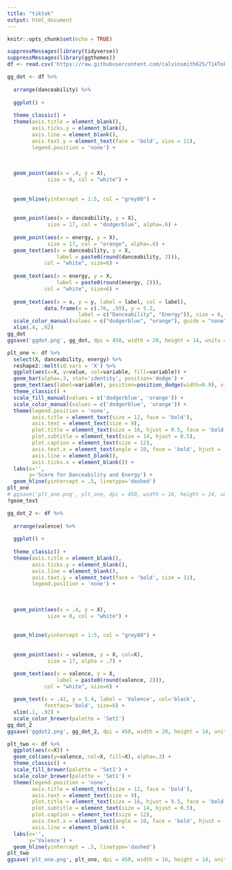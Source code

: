 ```yaml
---
title: "tiktok"
output: html_document
---
```


```r
knitr::opts_chunk$set(echo = TRUE)
```

```r
suppressMessages(library(tidyverse))
suppressMessages(library(ggthemes))
df <- read.csv('https://raw.githubusercontent.com/calvinsmith625/TikTok/main/Spotify_API/tiktok_songs.csv')
```

```r
gg_dot <- df %>%
  
  arrange(danceability) %>%
  
  ggplot() +
  
  theme_classic() +
  theme(axis.title = element_blank(),
        axis.ticks.y = element_blank(),
        axis.line = element_blank(),
        axis.text.y = element_text(face = 'bold', size = 11),
        legend.position = 'none') +
  
  
  
  geom_point(aes(x = .4, y = X),
             size = 0, col = "white") +
  
  
  geom_hline(yintercept = 1:5, col = "grey80") +
  
  
  geom_point(aes(x = danceability, y = X), 
             size = 17, col = "dodgerblue", alpha=.6) +
  
  geom_point(aes(x = energy, y = X),
             size = 17, col = "orange", alpha=.6) +
  geom_text(aes(x = danceability, y = X, 
                label = paste0(round(danceability, 2))),
            col = "white", size=6) +
  
  geom_text(aes(x = energy, y = X, 
                label = paste0(round(energy, 2))),
            col = "white", size=6) +
  
  geom_text(aes(x = x, y = y, label = label, col = label),
            data.frame(x = c(.76, .59), y = 5.2, 
                       label = c("Danceability", "Energy")), size = 6, fontface='bold') +
  scale_color_manual(values = c("dodgerblue", "orange"), guide = "none") +
  xlim(.4, .92)
gg_dot
ggsave('ggdot.png', gg_dot, dpi = 450, width = 20, height = 14, units = 'cm')
```


```r
plt_one <- df %>%
  select(X, danceability, energy) %>%
  reshape2::melt(id.vars = 'X') %>%
  ggplot(aes(x=X, y=value, col=variable, fill=variable)) +
  geom_bar(alpha=.3, stat='identity', position='dodge') +
  geom_text(aes(label=variable), position=position_dodge(width=0.9), vjust=-.5, fontface='bold', size=3) +
  theme_classic() +
  scale_fill_manual(values = c('dodgerblue', 'orange')) +
  scale_color_manual(values = c('dodgerblue', 'orange')) +
  theme(legend.position = 'none',
        axis.title = element_text(size = 12, face = 'bold'),
        axis.text = element_text(size = 9),
        plot.title = element_text(size = 16, hjust = 0.5, face = 'bold'),
        plot.subtitle = element_text(size = 14, hjust = 0.5),
        plot.caption = element_text(size = 12),
        axis.text.x = element_text(angle = 10, face = 'bold', hjust = .8, size=10),
        axis.line = element_blank(),
        axis.ticks.x = element_blank()) +
  labs(x='',
       y='Score for Danceability and Energy') +
  geom_hline(yintercept = .5, linetype='dashed')
plt_one
# ggsave('plt_one.png', plt_one, dpi = 450, width = 16, height = 14, units = 'cm')
?geom_text
```

```r
gg_dot_2 <- df %>%
  
  arrange(valence) %>%
  
  ggplot() +
  
  theme_classic() +
  theme(axis.title = element_blank(),
        axis.ticks.y = element_blank(),
        axis.line = element_blank(),
        axis.text.y = element_text(face = 'bold', size = 11),
        legend.position = 'none') +
  
  
  
  geom_point(aes(x = .4, y = X),
             size = 0, col = "white") +
  
  
  geom_hline(yintercept = 1:5, col = "grey80") +
  
  
  geom_point(aes(x = valence, y = X, col=X), 
             size = 17, alpha = .7) +

  geom_text(aes(x = valence, y = X, 
                label = paste0(round(valence, 2))),
            col = "white", size=6) +
  
  geom_text(x = .42, y = 5.4, label = 'Valence', col='black',
            fontface='bold', size=8) +
  xlim(.1, .92) +
  scale_color_brewer(palette = 'Set1')
gg_dot_2
ggsave('ggdot2.png', gg_dot_2, dpi = 450, width = 20, height = 14, units = 'cm')
```


```r
plt_two <- df %>%
  ggplot(aes(x=X)) +
  geom_col(aes(y=valence, col=X, fill=X), alpha=.3) +
  theme_classic() +
  scale_fill_brewer(palette = 'Set1') +
  scale_color_brewer(palette = 'Set1') +
  theme(legend.position = 'none',
        axis.title = element_text(size = 12, face = 'bold'),
        axis.text = element_text(size = 9),
        plot.title = element_text(size = 16, hjust = 0.5, face = 'bold'),
        plot.subtitle = element_text(size = 14, hjust = 0.5),
        plot.caption = element_text(size = 12),
        axis.text.x = element_text(angle = 10, face = 'bold', hjust = .8, size=9),
        axis.line = element_blank()) +
  labs(x='',
       y='Valence') +
  geom_hline(yintercept = .5, linetype='dashed')
plt_two
ggsave('plt_one.png', plt_one, dpi = 450, width = 16, height = 14, units = 'cm')
```



